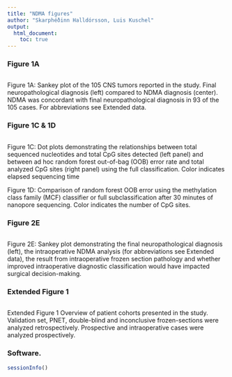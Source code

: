 ```yaml
---
title: "NDMA figures"
author: "Skarphéðinn Halldórsson, Luis Kuschel"
output: 
  html_document:
    toc: true
---
```

### Figure 1A


```r
```
Figure 1A: 
Sankey plot of the 105 CNS tumors reported in the study. Final neuropathological diagnosis (left) compared to NDMA diagnosis (center). NDMA was concordant with final neuropathological diagnosis in 93 of the 105 cases. For abbreviations see Extended data.

### Figure 1C & 1D


```r
```
Figure 1C: 
Dot plots demonstrating the relationships between total sequenced nucleotides and total CpG sites detected (left panel) and between ad hoc random forest out-of-bag (OOB) error rate and total analyzed CpG sites (right panel) using the full classification. Color indicates elapsed sequencing time

Figure 1D: 
Comparison of random forest OOB error using the methylation class family (MCF) classifier or full subclassification after 30 minutes of nanopore sequencing. Color indicates the number of CpG sites.

### Figure 2E


```r
```
Figure 2E: 
Sankey plot demonstrating the final neuropathological diagnosis (left), the intraoperative NDMA analysis (for abbreviations see Extended data), the result from intraoperative frozen section pathology and whether improved intraoperative diagnostic classification would have impacted surgical decision-making. 

### Extended Figure 1


```r
```
Extended Figure 1
Overview of patient cohorts presented in the study. Validation set, PNET, double-blind and inconclusive frozen-sections were analyzed retrospectively. Prospective and intraoperative cases were analyzed prospectively.

### Software.

```r
sessionInfo()
```